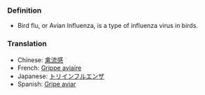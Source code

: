 ===Definition===
*Bird flu, or Avian Influenza, is a type of influenza virus in birds.

===Translation===
*Chinese: [[禽流感]]
*French: [[Grippe aviaire]]
*Japanese: [[トリインフルエンザ]]
*Spanish: [[Gripe aviar]]